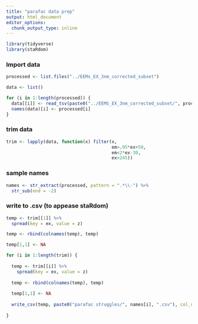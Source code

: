 ```yaml
---
title: "parafac data prep"
output: html_document
editor_options: 
  chunk_output_type: inline
---
```


```r

library(tidyverse)
library(staRdom)

```

### Import data

```r

processed <- list.files("../EEMs_EX_3nm_corrected_subset")

data <- list()

for (i in 1:length(processed)) {
  data[[i]] <- read_tsv(paste0("../EEMS_EX_3nm_corrected_subset/", processed[i]), skip = 0, col_names = TRUE)
  names(data)[i] <- processed[i]
}

```

### trim data

```r

trim <- lapply(data, function(x) filter(x, 
                                        em>.95*ex+50, 
                                        em<2*ex-30,
                                        ex>245))

```

### sample names

```r

names <- str_extract(processed, pattern = ".*\\-") %>%
  str_sub(end = -2)

```

### write to .csv (to appease staRdom)

```r

temp <- trim[[1]] %>%
  spread(key = ex, value = z)

temp <- rbind(colnames(temp), temp)

temp[1,1] <- NA

for (i in 1:length(trim)) {
  
  temp <- trim[[i]] %>%
    spread(key = ex, value = z)
  
  temp <- rbind(colnames(temp), temp)
  
  temp[1,1] <- NA
  
  write_csv(temp, paste0("parafac struggles/", names[i], ".csv"), col_names = FALSE, append = FALSE)
  
}  

```

